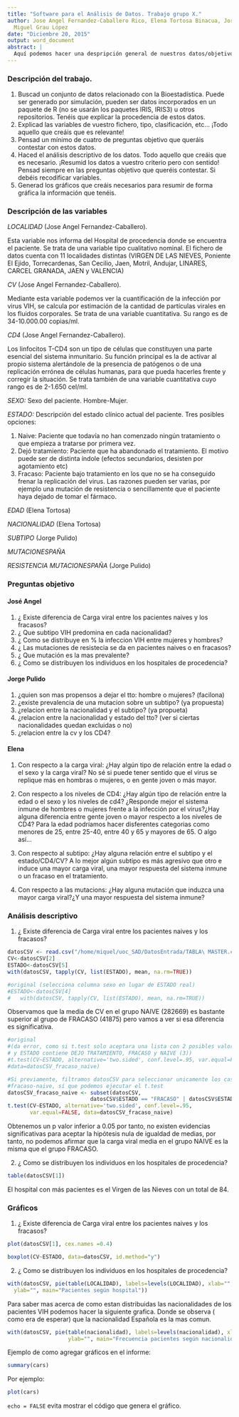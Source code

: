 ```yaml
---
title: "Software para el Análisis de Datos. Trabajo grupo X."
author: Jose Angel Fernandez-Caballero Rico, Elena Tortosa Binacua, Jorge Pulido Lozano,
  Miguel Grau López
date: "Diciembre 20, 2015"
output: word_document
abstract: |
  Aquí podemos hacer una despripción general de nuestros datos/objetivos.
---
```


### Descripción del trabajo.

1. Buscad un conjunto de datos relacionado con la Bioestadística. Puede ser generado por simulación, pueden ser datos incorporados en un paquete de R (no se usarán los paquetes IRIS, IRIS3) u otros repositorios. Tenéis que explicar la procedencia de estos datos.
2. Explicad las variables de vuestro fichero, tipo, clasificación, etc... ¡Todo aquello que creáis que es relevante!
3. Pensad un mínimo de cuatro de preguntas objetivo que queráis contestar con estos datos.
4. Haced el análisis descriptivo de los datos. Todo aquello que creáis que es necesario. ¡Resumid los datos a vuestro criterio pero con sentido! Pensad siempre en las preguntas objetivo que queréis contestar. Si debéis recodificar variables.
5. Generad los gráficos que creáis necesarios para resumir de forma gráfica la información que tenéis.


### Descripción de las variables

*LOCALIDAD* (Jose Angel Fernandez-Caballero). 

Esta variable nos informa del Hospital de procedencia donde se encuentra el paciente. Se trata de una variable tipo cualitativo nominal. El fichero de datos cuenta con 11 localidades distintas (VIRGEN DE LAS NIEVES, Poniente El Ejido, Torrecardenas, San Cecilio, Jaen, Motril, Andujar, LINARES, CARCEL GRANADA, JAEN y VALENCIA)

*CV* (Jose Angel Fernandez-Caballero).

Mediante esta variable podemos ver la cuantificación de la infección por virus VIH, se calcula por estimación de la cantidad de partículas virales en los fluidos corporales. Se trata de una variable cuantitativa. Su rango es de 34-10.000.00 copias/ml.

*CD4* (Jose Angel Fernandez-Caballero).

Los linfocitos T-CD4 son un tipo de células que constituyen una parte esencial del sistema inmunitario. Su función principal es la de activar al propio sistema alertándole de la presencia de patógenos o de una replicación errónea de células humanas, para que pueda hacerles frente y corregir la situación. Se trata también de una variable cuantitativa cuyo rango es de 2-1.650 cel/ml.

*SEXO:* Sexo del paciente. Hombre-Mujer.

*ESTADO:* Descripción del estado clínico actual del paciente. Tres posibles opciones:

  1. Naive: Paciente que todavía no han comenzado ningún tratamiento o que empieza a tratarse por primera vez.
  2. Dejó tratamiento: Paciente que ha abandonado el tratamiento. El motivo puede ser de distinta índole (efectos secundarios, desisten por agotamiento etc)
  3. Fracaso: Paciente bajo tratamiento en los que no se ha conseguido frenar la replicación del virus. Las razones pueden ser varias, por ejemplo una mutación de resistencia o sencillamente que el paciente haya dejado de tomar el fármaco.
  
*EDAD* (Elena Tortosa)

*NACIONALIDAD* (Elena Tortosa)

*SUBTIPO* (Jorge Pulido)

*MUTACIONESPAÑA*

*RESISTENCIA MUTACIONESPAÑA* (Jorge Pulido)

### Preguntas objetivo

#### José Angel

1. ¿ Existe diferencia de Carga viral entre los pacientes naives y los fracasos?
2. ¿ Que subtipo VIH predomina en cada nacionalidad?
3. ¿ Como se distribuye en % la infeccion VIH entre mujeres y hombres?
4. ¿ Las mutaciones de resistecia se da en pacientes naives o en fracasos?
5. ¿ Que mutación es la mas prevalente?
6. ¿ Como se distribuyen los individuos en los hospitales de procedencia?

#### Jorge Pulido

1.  ¿quien son mas propensos a dejar el tto: hombre o mujeres? (facilona)
2.  ¿existe prevalencia de una mutacion sobre un subtipo? (ya propuesta)
3.  ¿relacion entre la nacionalidad y el subtipo? (ya propueta)
4.  ¿relacion entre la nacionalidad y estado del tto? (ver si ciertas nacionalidades quedan excluidas o no)
5.  ¿relacion entre la cv y los CD4?

#### Elena

1. Con respecto a la carga viral: ¿Hay algún tipo de relación entre la edad o el sexo y la carga viral? No sé si puede tener sentido que el virus se replique más en hombras o mujeres, o en gente joven o más mayor.

2. Con respecto a los niveles de CD4: ¿Hay algún tipo de relación entre la edad o el sexo y los niveles de cd4? ¿Responde mejor el sistema inmune de hombres o mujeres frente a la infección por el virus?¿Hay alguna diferencia entre gente joven o mayor respecto a los niveles de CD4? Para la edad podríamos hacer disferentes categorias como menores de 25, entre 25-40, entre 40 y 65 y mayores de 65. O algo así...

3. Con respecto al subtipo: ¿Hay alguna relación entre el subtipo y el estado/CD4/CV? A lo mejor algún subtipo es más agresivo que otro e induce una mayor carga viral, una mayor respuesta del sistema inmune o un fracaso en el tratamiento.

4. Con respecto a las mutacions: ¿Hay alguna mutación que induzca una mayor carga viral?¿Y una mayor respuesta del sistema inmune?

### Análisis descriptivo

1. ¿ Existe diferencia de Carga viral entre los pacientes naives y los fracasos?


```r
datosCSV <- read.csv("/home/miquel/uoc_SAD/DatosEntrada/TABLA\ MASTER.csv", header=T, dec=".",sep="\t")
CV<-datosCSV[2]
ESTADO<-datosCSV[5] 
with(datosCSV, tapply(CV, list(ESTADO), mean, na.rm=TRUE))

#original (selecciona columna sexo en lugar de ESTADO real)
#ESTADO<-datosCSV[4] 
#   with(datosCSV, tapply(CV, list(ESTADO), mean, na.rm=TRUE))

```


Observamos que la media de CV en el grupo NAIVE (282669) es bastante superior al grupo de FRACASO (41875) pero vamos a ver si esa diferencia es significativa.

```r
#original 
#(da error, como si t.test solo aceptara una lista con 2 posibles valores
# y ESTADO contiene DEJO TRATAMIENTO, FRACASO y NAIVE (3))
#t.test(CV~ESTADO, alternative='two.sided', conf.level=.95, var.equal=FALSE,
#data=datosCSV_fracaso_naive)

#Si previamente, filtramos datosCSV para seleccionar unicamente los casos
#fracaso-naive, sí que podemos ejecutar el t.test
datosCSV_fracaso_naive <- subset(datosCSV, 
                          datosCSV$ESTADO == "FRACASO" | datosCSV$ESTADO == "NAIVE")
t.test(CV~ESTADO, alternative='two.sided', conf.level=.95, 
       var.equal=FALSE, data=datosCSV_fracaso_naive)
```

Obtenemos un p valor inferior a 0.05 por tanto, no existen evidencias significativas para aceptar la hipótesis nula de igualdad de medias, por tanto, no podemos afirmar que la carga viral media en el grupo NAIVE es la misma que el grupo FRACASO.

2. ¿ Como se distribuyen los individuos en los hospitales de procedencia?

```r
table(datosCSV[1])
```

El hospital con más pacientes es el Virgen de las Nieves con un total de 84.



### Gráficos

1. ¿ Existe diferencia de Carga viral entre los pacientes naives y los fracasos?

```r
plot(datosCSV[1], cex.names =0.4)
```

```r
boxplot(CV~ESTADO, data=datosCSV, id.method="y")
```

2. ¿ Como se distribuyen los individuos en los hospitales de procedencia?

```r
with(datosCSV, pie(table(LOCALIDAD), labels=levels(LOCALIDAD), xlab="", 
  ylab="", main="Pacientes según hospital"))
```

Para saber mas acerca de como estan distribuidas las nacionalidades de los pacientes VIH podemos hacer la siguiente grafica. Donde se observa ( como era de esperar) que la nacionalidad Española es la mas comun. 

```r
with(datosCSV, pie(table(nacionalidad), labels=levels(nacionalidad), xlab="", 
                   ylab="", main="Frecuencia pacientes según nacionalidad"))
```


Ejemplo de como agregar gráficos en el informe: 

```r
summary(cars)
```

Por ejemplo:

```r
plot(cars)
```

`echo = FALSE` evita mostrar el código que genera el gráfico.
